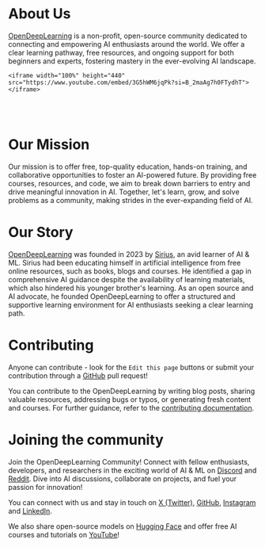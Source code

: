 
<h1 style={{ fontSize: "48px" }}>About Us</h1>

[OpenDeepLearning](#) is a non-profit, open-source community dedicated to connecting and empowering AI enthusiasts around the world. We offer a clear learning pathway, free resources, and ongoing support for both beginners and experts, fostering mastery in the ever-evolving AI landscape.

```mdx-code-block
<iframe width="100%" height="440"
src="https://www.youtube.com/embed/3G5hWM6jqPk?si=B_2maAg7h0FTydhT">
</iframe>
```

<br />
<br />

<h1 className="about-heading">Our Mission</h1>

Our mission is to offer free, top-quality education, hands-on training, and collaborative opportunities to foster an AI-powered future. By providing free courses, resources, and code, we aim to break down barriers to entry and drive meaningful innovation in AI. Together, let's learn, grow, and solve problems as a community, making strides in the ever-expanding field of AI.

<h1 className="about-heading">Our Story</h1>

[OpenDeepLearning](#) was founded in 2023 by [Sirius](https://github.com/sirius-27), an avid learner of AI & ML. Sirius had been educating himself in artificial intelligence from free online resources, such as books, blogs and courses. He identified a gap in comprehensive AI guidance despite the availability of learning materials, which also hindered his younger brother's learning. As an open source and AI advocate, he founded OpenDeepLearning to offer a structured and supportive learning environment for AI enthusiasts seeking a clear learning path.

<h1 className="about-heading">Contributing</h1>

Anyone can contribute - look for the `Edit this page` buttons or submit your contribution
through a [GitHub](#) pull request!

You can contribute to the OpenDeepLearning by writing blog posts, sharing valuable resources, addressing bugs or typos, or generating fresh content and courses. For further guidance, refer to the [contributing documentation](#).

<h1 className="about-heading">Joining the community</h1>

Join the OpenDeepLearning Community! Connect with fellow enthusiasts, developers, and researchers in the exciting world of AI & ML on [Discord](https://discord.gg/QWYF9nVyJ) and [Reddit](https://www.reddit.com/r/opendeeplearning/). Dive into AI discussions, collaborate on projects, and fuel your passion for innovation!

You can connect with us and stay in touch on [X (Twitter)](https://twitter.com/Open_DL_AI), [GitHub](https://github.com/open-deeplearning), [Instagram](https://www.instagram.com/opendeeplearning/) and [LinkedIn](https://www.linkedin.com/company/opendeeplearning).

We also share open-source models on [Hugging Face](https://huggingface.co/OpenDeepLearning) and offer free AI courses and tutorials on [YouTube](https://www.youtube.com/@Open_DeepLearning)!
